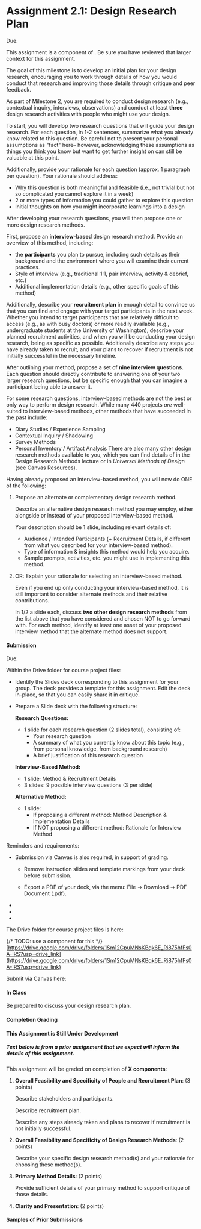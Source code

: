 

# Assignment 2.1: Design Research Plan

<UnderDevelopment display={true} />

Due: <AssignmentDueDateTime assignmentKey={calendarData.assignments.assignment_2_1} />

This assignment is a component of <SiteLink linkKey={SiteLinks.milestone_2_top}/>.
Be sure you have reviewed that larger context for this assignment.

The goal of this milestone is to develop an initial plan for your design research,
encouraging you to work through details of how you would conduct that research
and improving those details through critique and peer feedback.

As part of Milestone 2, you are required to conduct design research
(e.g., contextual inquiry, interviews, observations)
and conduct at least __three__ design research activities
with people who might use your design.

To start, you will develop two research questions that will guide your design research.
For each question, in 1-2 sentences, summarize what you already know related to this question.
Be careful not to present your personal assumptions as "fact" here– however, acknowledging these assumptions as things you think you know but want to get further insight on can still be valuable at this point.

Additionally, provide your rationale for each question (approx. 1 paragraph per question). 
Your rationale should address:
- Why this question is both meaningful and feasible
(i.e., not trivial but not so complicated you cannot explore it in a week)
- 2 or more types of information you could gather to explore this question
- Initial thoughts on how you might incorporate learnings into a design


After developing your research questions, you will then propose one or more design research methods.

First, propose an **interview-based** design research method. 
Provide an overview of this method, including:
- the __participants__ you plan to pursue,
including such details as their background and the environment where you will examine their current practices.
- Style of interview (e.g., traditional 1:1, pair interview, activity & debrief, etc.)
- Additional implementation details (e.g., other specific goals of this method)

Additionally,
describe your __recruitment plan__ in enough detail to convince us that you can find and engage with your target participants in the next week.
Whether you intend to target participants that are relatively difficult to access (e.g., as with busy doctors)
or more readily available (e.g., undergraduate students at the University of Washington),
describe your planned recruitment activities,
and when you will be conducting your design research, being as specific as possible.
Additionally describe any steps you have already taken to recruit,
and your plans to recover if recruitment is not initially successful in the necessary timeline.

After outlining your method, propose a set of __nine interview questions__.
Each question should directly contribute to answering one of your two larger research questions,
but be specific enough that you can imagine a participant being able to answer it.

For some research questions, interview-based methods are not the best or only way to perform design research.
While many 440 projects *are* well-suited to interview-based methods, other methods that have succeeded in the past include:
 - Diary Studies / Experience Sampling
 - Contextual Inquiry / Shadowing
 - Survey Methods
 - Personal Inventory / Artifact Analysis
There are also many other design research methods available to you, which you can find details of in the Design Research Methods lecture or in *Universal Methods of Design* (see Canvas Resources).

Having already proposed an interview-based method, you will now do ONE of the following:

1. Propose an alternate or complementary design research method.

   Describe an alternative design research method you may employ, either alongside or instead of 
   your proposed interview-based method.

   Your description should be 1 slide, including relevant details of:
     - Audience / Intended Participants (+ Recruitment Details, if different from what you described for your interview-based method).
     - Type of information & insights this method would help you acquire.
     - Sample prompts, activities, etc. you might use in implementing this method.

2. OR: Explain your rationale for selecting an interview-based method.

   Even if you end up only conducting your interview-based method,
   it is still important to consider alternate methods and their relative contributions.

   In 1/2 a slide each, discuss __two other design research methods__ from the list above that you 
   have considered and chosen NOT to go forward with.
   For each method, identify at least one asset of your proposed interview method that
   the alternate method does not support.


#### Submission

Due: <AssignmentDueDateTime assignmentKey={calendarData.assignments.assignment_2_1} />

Within the Drive folder for course project files:

- Identify the Slides deck corresponding to this assignment for your group.
  The deck provides a template for this assignment.
  Edit the deck in-place, so that you can easily share it in critique.

- Prepare a Slide deck with the following structure:

  __Research Questions:__
  - 1 slide for each research question (2 slides total), consisting of:
    - Your research question
    - A summary of what you currently know about this topic (e.g., from personal knowledge, from background research)
    - A brief justification of this research question

  __Interview-Based Method:__
  - 1 slide: Method & Recruitment Details
  - 3 slides: 9 possible interview questions (3 per slide)

  __Alternative Method:__
  - 1 slide: 
    - If proposing a different method: Method Description & Implementation Details
    - If NOT proposing a different method: Rationale for Interview Method

Reminders and requirements:

- Submission via Canvas is also required, in support of grading.
  - Remove instruction slides and template markings from your deck before submission.

  - Export a PDF of your deck, via the menu: File -> Download -> PDF Document (.pdf).

- <GroupAssignment />
- <ClarityAndPresentationReference />
- <ParticipantAnonymity />

The Drive folder for course project files is here:

{/* TODO: use a component for this */}
[https://drive.google.com/drive/folders/1Sm12CpuMNsKBqk6E_Ri875hfFs0A-IRS?usp=drive_link](https://drive.google.com/drive/folders/1Sm12CpuMNsKBqk6E_Ri875hfFs0A-IRS?usp=drive_link)

Submit via Canvas here:

<AssignmentSubmitCanvasLink assignmentKey={calendarData.assignments.assignment_2_1} />

#### In Class

Be prepared to discuss your design research plan.

#### Completion Grading

<Alert severity="warning">
<h4 style={{marginTop: 0}}>This Assignment is Still Under Development</h4>
<h5 style={{marginTop: 0}}>Text below is from a prior assignment that we expect will inform the details of this assignment.</h5>

This assignment will be graded on completion of __X components__:

1. __Overall Feasibility and Specificity of People and Recruitment Plan__: (3 points)

   Describe stakeholders and participants.

   Describe recruitment plan.

   Describe any steps already taken and plans to recover if recruitment is not initially successful.

2. __Overall Feasibility and Specificity of Design Research Methods__: (2 points)

   Describe your specific design research method(s) and your rationale for choosing these method(s).

3. __Primary Method Details__: (2 points)

   Provide sufficient details of your primary method to support critique of those details.

4. __Clarity and Presentation__: (2 points)

</Alert>

#### Samples of Prior Submissions

<PriorSamplesWarning />

<ProjectMilestoneSamples milestone='assignment2b' />
